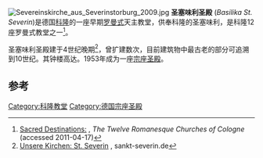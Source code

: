 [[File:Severeinskirche_aus_Severinstorburg_2009.jpg|thumb]]
'''圣塞味利圣殿''' (''Basilika St. Severin'')是德国[[科隆|科隆]]的一座早期[[罗曼式建筑|罗曼式]]天主教堂，供奉科隆的圣塞味利，是科隆12座罗曼式教堂之一<ref>[http://www.sacred-destinations.com/germany/cologne-romanesque-churches.htm Sacred Destinations:] {{Wayback|url=http://www.sacred-destinations.com/germany/cologne-romanesque-churches.htm |date=20110609200627 }}, ''The Twelve Romanesque Churches of Cologne'' (accessed 2011-04-17)</ref>。
  
圣塞味利圣殿建于4世纪晚期<ref>[http://www.sankt-severin.de/ Unsere Kirchen: St. Severin] {{Wayback|url=http://www.sankt-severin.de/ |date=20180523005933 }}, sankt-severin.de</ref>，曾扩建数次，目前建筑物中最古老的部分可追溯到10世纪。其钟楼高达{{convert|72.90|m|ft}}。1953年成为一座[[宗座圣殿|宗座圣殿]]。 

== 参考 ==
<references/>

{{coord|50|55|24.65|N|6|57|34.90|E|region:DE-NW_type:landmark|display=title}}

[[Category:科隆教堂|Category:科隆教堂]]
[[Category:德国宗座圣殿|Category:德国宗座圣殿]]